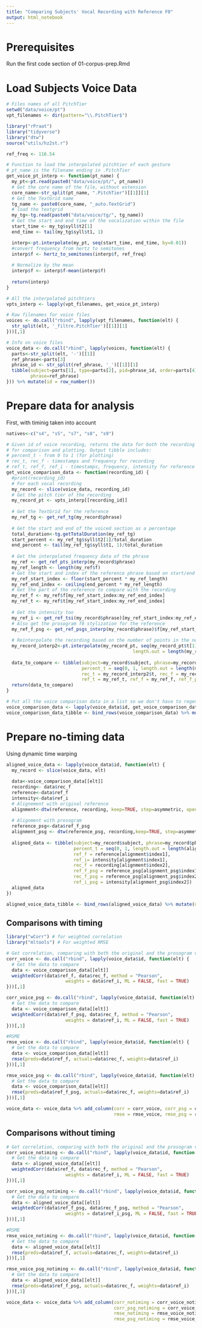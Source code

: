 ```yaml
---
title: "Comparing Subjects' Vocal Recording with Reference F0"
output: html_notebook
---
```


# Prerequisites
Run the first code section of 01-corpus-prep.Rmd

# Load Subjects Voice Data

```r
# Files names of all PitchTier
setwd("data/voice/pt")
vpt_filenames <- dir(pattern="\\.PitchTier$")
```


```r
library("rPraat")
library("tidyverse")
library("dtw")
source("utils/hz2st.r")

ref_freq <- 116.54

# Function to load the interpolated pitchtier of each gesture
# pt_name is the filename ending in .PitchTier
get_voice_pt_interp <- function(pt_name) {
  my_pt<-pt.read(paste0("data/voice/pt/", pt_name))
  # Get the core name of the file, without extension
  core_name<-str_split(pt_name, ".PitchTier")[[1]][1]
  # Get the TextGrid name
  tg_name <- paste0(core_name, "_auto.TextGrid")
  # load the textgrid
  my_tg<-tg.read(paste0("data/voice/tg/", tg_name))
  # Get the start and end time of the vocalization within the file
  start_time <- my_tg$syll$t2[1]
  end_time <- tail(my_tg$syll$t1, 1)

  interp<-pt.interpolate(my_pt, seq(start_time, end_time, by=0.01))
  #convert frequency from hertz to semitones
  interp$f <- hertz_to_semitones(interp$f, ref_freq)
  
  # Normalize by the mean
  interp$f <- interp$f-mean(interp$f)
  
  return(interp)
}

# All the interpolated pitchtiers
vpts_interp <- lapply(vpt_filenames, get_voice_pt_interp)

# Raw filenames for voice files
voices <- do.call("rbind", lapply(vpt_filenames, function(elt) {
  str_split(elt, '_filtre.PitchTier')[[1]][1]
}))[,1]

# Info on voice files
voice_data <- do.call("rbind", lapply(voices, function(elt) {
  parts<-str_split(elt, '-')[[1]]
  ref_phrase<-parts[3]
  phrase_id <- str_split(ref_phrase, '_')[[1]][1]
  tibble(subject=parts[1], type=parts[2], pid=phrase_id, order=parts[4], filename=elt, 
         phrase=ref_phrase)
})) %>% mutate(id = row_number())

```

# Prepare data for analysis 

First, with timinig taken into account

```r
natives<-c("s4", "s5", "s7", "s8", "s9")

# Given id of voice recording, returns the data for both the recording and its reference
# for comparison and plotting. Output tibble includes:
# percent_t - from 0 to 1 (for plotting) 
# rec_t, rec_f - timestamps and frequency for recording
# ref_t, ref_f, ref_i - timestamps, frequency, intensity for reference
get_voice_comparison_data <- function(recording_id) {
  #print(recording_id)
  # For each vocal recording
  my_record <- slice(voice_data, recording_id)
  # Get the pitch tier of the recording 
  my_record_pt <- vpts_interp[[recording_id]]
  
  # Get the TextGrid for the reference
  my_ref_tg <- get_ref_tg(my_record$phrase)
  
  # Get the start and end of the voiced section as a percentage
  total_duration<-tg.getTotalDuration(my_ref_tg)
  start_percent <- my_ref_tg$syll$t2[1]/total_duration
  end_percent <- tail(my_ref_tg$syll$t1, 1)/total_duration
  
  # Get the interpolated frequency data of the phrase
  my_ref <- get_ref_pts_interp(my_record$phrase)
  my_ref_length <- length(my_ref$f)
  # Get the start and index of the reference phrase based on start/end percent from the textgrid
  my_ref_start_index <- floor(start_percent * my_ref_length)
  my_ref_end_index <- ceiling(end_percent * my_ref_length)
  # Get the part of the reference to compare with the recording
  my_ref_f <- my_ref$f[my_ref_start_index:my_ref_end_index]
  my_ref_t <- my_ref$t[my_ref_start_index:my_ref_end_index]
  
  # Get the intensity too
  my_ref_i <- get_ref_tsi(my_record$phrase)[my_ref_start_index:my_ref_end_index]
  # Also get the prosogram f0 stylization for the reference
  my_ref_f_psg <- get_ref_psgs_interp(my_record$phrase)$f[my_ref_start_index:my_ref_end_index]
  
  # Reinterpolate the recording based on the number of points in the new reference
  my_record_interp2<-pt.interpolate(my_record_pt, seq(my_record_pt$t[1], tail(my_record_pt$t, 1), 
                                               length.out = length(my_ref_f)))
  
  data_to_compare <- tibble(subject=my_record$subject, phrase=my_record$phrase, condition=my_record$type,
                            percent_t = seq(0, 1, length.out = length(my_ref_f)), 
                            rec_t = my_record_interp2$t, rec_f = my_record_interp2$f, 
                            ref_t = my_ref_t, ref_f = my_ref_f, ref_f_psg = my_ref_f_psg, ref_i = my_ref_i)
  return(data_to_compare)
}

# Put all the voice comparison data in a list so we don't have to regeneate it each time
voice_comparison_data <- lapply(voice_data$id, get_voice_comparison_data)
voice_comparison_data_tibble <- bind_rows(voice_comparison_data) %>% mutate(native = subject %in% natives) 

```

# Prepare no-timing data

Using dynamic time warping

```r
aligned_voice_data <- lapply(voice_data$id, function(elt) {
  my_record <- slice(voice_data, elt)
  
  data<-voice_comparison_data[[elt]]
  recording<- data$rec_f
  reference<-data$ref_f
  intensity<-data$ref_i
  # Alignement with original reference
  alignment<-dtw(reference, recording, keep=TRUE, step=asymmetric, open.begin=TRUE)
  
  # Alignment with prosogram
  reference_psg<-data$ref_f_psg
  alignment_psg <- dtw(reference_psg, recording,keep=TRUE, step=asymmetric, open.begin=TRUE)
  
  aligned_data <- tibble(subject=my_record$subject, phrase=my_record$phrase, condition=my_record$type,
                         percent_t = seq(0, 1, length.out = length(alignment$index1)),
                         ref_f = reference[alignment$index1],
                         ref_i= intensity[alignment$index1],
                         rec_f = recording[alignment$index2],
                         ref_f_psg = reference_psg[alignment_psg$index1],
                         rec_f_psg = reference_psg[alignment_psg$index2],
                         ref_i_psg = intensity[alignment_psg$index2])
  aligned_data
})

aligned_voice_data_tibble <- bind_rows(aligned_voice_data) %>% mutate(native = subject %in% natives)  

```


## Comparisons with timing

```r
library("wCorr") # for weighted correlation
library("mltools") # For weighted RMSE

# Get correlation, comparing with both the original and the prosogram vesions
corr_voice <- do.call("rbind", lapply(voice_data$id, function(elt) {
  # Get the data to compare
  data <- voice_comparison_data[[elt]]
  weightedCorr(data$ref_f, data$rec_f, method = "Pearson", 
                      weights = data$ref_i, ML = FALSE, fast = TRUE)
}))[,1]

corr_voice_psg <- do.call("rbind", lapply(voice_data$id, function(elt) {
  # Get the data to compare
  data <- voice_comparison_data[[elt]]
  weightedCorr(data$ref_f_psg, data$rec_f, method = "Pearson", 
                      weights = data$ref_i, ML = FALSE, fast = TRUE)
}))[,1]

#RSME
rmse_voice <- do.call("rbind", lapply(voice_data$id, function(elt) {
  # Get the data to compare
  data <- voice_comparison_data[[elt]]
  rmse(preds=data$ref_f, actuals=data$rec_f, weights=data$ref_i)
}))[,1]

rmse_voice_psg <- do.call("rbind", lapply(voice_data$id, function(elt) {
  # Get the data to compare
  data <- voice_comparison_data[[elt]]
  rmse(preds=data$ref_f_psg, actuals=data$rec_f, weights=data$ref_i)
}))[,1]

voice_data <- voice_data %>% add_column(corr = corr_voice, corr_psg = corr_voice_psg,
                                        rmse = rmse_voice, rmse_psg = rmse_voice_psg)

```

## Comparisons without timing
```r

# Get correlation, comparing with both the original and the prosogram vesions
corr_voice_notiming <- do.call("rbind", lapply(voice_data$id, function(elt) {
  # Get the data to compare
  data <- aligned_voice_data[[elt]]
  weightedCorr(data$ref_f, data$rec_f, method = "Pearson", 
                      weights = data$ref_i, ML = FALSE, fast = TRUE)
}))[,1]

corr_voice_psg_notiming <- do.call("rbind", lapply(voice_data$id, function(elt) {
  # Get the data to compare
  data <- aligned_voice_data[[elt]]
  weightedCorr(data$ref_f_psg, data$rec_f_psg, method = "Pearson", 
                      weights = data$ref_i_psg, ML = FALSE, fast = TRUE)
}))[,1]

#RSME
rmse_voice_notiming <- do.call("rbind", lapply(voice_data$id, function(elt) {
  # Get the data to compare
  data <- aligned_voice_data[[elt]]
  rmse(preds=data$ref_f, actuals=data$rec_f, weights=data$ref_i)
}))[,1]

rmse_voice_psg_notiming <- do.call("rbind", lapply(voice_data$id, function(elt) {
  # Get the data to compare
  data <- aligned_voice_data[[elt]]
  rmse(preds=data$ref_f_psg, actuals=data$rec_f, weights=data$ref_i)
}))[,1]

voice_data <- voice_data %>% add_column(corr_notiming = corr_voice_notiming, 
                                        corr_psg_notiming = corr_voice_psg_notiming,
                                        rmse_notiming = rmse_voice_notiming, 
                                        rmse_psg_notiming = rmse_voice_psg_notiming)
```


